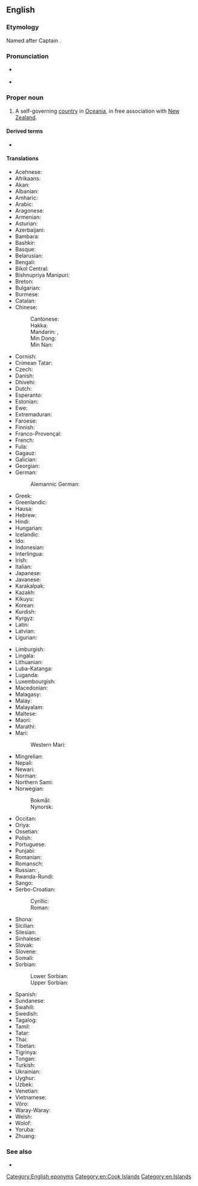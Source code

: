 ==English==

===Etymology===
Named after Captain {{w|James Cook}}.

===Pronunciation===
* {{a|UK|US}} {{IPA|/ˈkʊk ˈai.ləndz/|lang=en}}
* {{audio|en-us-Cook Islands.ogg|Audio (US)|lang=en}}

===Proper noun===
{{wikipedia}}
{{en-proper noun|head=[[Cook]] [[island|Islands]]}}

# A self-governing [[country]] in [[Oceania]], in free association with [[New Zealand]].

====Derived terms====
* {{l|en|Cook Islander}}

====Translations====
{{trans-top|self-governing country in Oceania}}
* Acehnese: {{t|ace|Pulo-pulo Cook}}
* Afrikaans: {{t|af|Cookeilande|p}}
* Akan: {{t|ak|Kook Nsupɔw}}
* Albanian: {{t|sq|Ishujt Kuk|m-p}}
* Amharic: {{t|am|ኩክ ደሴቶች}}
* Arabic: {{t|ar|جُزُر كُوك|f-p|tr=juzur kuk}}
* Aragonese: {{t|an|islas Cook|f-p}}
* Armenian: {{t|hy|Կուկի Կղզիներ}}
* Asturian: {{t|ast|Islles Cook|f-p}}
* Azerbaijani: {{t|az|Kuk adaları}}
* Bambara: {{t|bm|Kuki Gun}}
* Bashkir: {{t|ba|Кук Утрауҙары}}
* Basque: {{t|eu|Cook uharteak}}
* Belarusian: {{t|be|Астравы Кука|m-p}}
* Bengali: {{t|bn|কুক দ্বীপপুঞ্জ}}
* Bikol Central: {{t|bcl|Islas Cook}}
* Bishnupriya Manipuri: {{t|bpy|কোক দ্বীপমালা}}
* Breton: {{t|br|Inizi Cook|f-p}}
* Bulgarian: {{t|bg|Островите Кук|m-p}}
* Burmese: {{t|my|ကွတ်ကျွန်းစု}}
* Catalan: {{t|ca|illes Cook|f-p}}
* Chinese:
*: Cantonese: {{t|yue|庫克群島|tr=fu3 hak1 kwan4 dou2}}
*: Hakka: {{t|hak|庫克群島|tr=Cook Khiùn-tó}}
*: Mandarin: {{t+|cmn|庫克群島|sc=Hani}}, {{t+|cmn|库克群岛|tr=Kùkè qúndǎo|sc=Hani}}
*: Min Dong: {{t|cdo|庫克群島|tr=Cook Gùng-dō̤}}
*: Min Nan: {{t|nan|庫克群島|tr=Khò͘-khiak Kûn-tó͘}}
* Cornish: {{t|kw|Ynysow Cook|f-p}}
* Crimean Tatar: {{t|crh|Kuk Adaları}}
* Czech: {{t+|cs|Cookovy ostrovy|m-p}}
* Danish: {{t|da|Cookøerne}}
* Dhivehi: {{t|dv|ކުކް ޖަޒީރާ}}
* Dutch: {{t+|nl|Cookeilanden|n-p}}
* Esperanto: {{t|eo|Kukinsuloj}}
* Estonian: {{t|et|Cooki saared}}
* Ewe: {{t|ee|Kook ƒudomekpo nutome}}
* Extremaduran: {{t|ext|Islas Cook|f-p}}
* Faroese: {{t|fo|Cooksoyggjarnar|f-p}}
* Finnish: {{t+|fi|Cookinsaaret}}
* Franco-Provençal: {{t|frp|Iles Cook|f-p}}
* French: {{t+|fr|îles Cook|f-p}}
* Fula: {{t|ff|Duuɗe Kuuk}}
* Gagauz: {{t|gag|Cook Adaları}}
* Galician: {{t|gl|Illas Cook|f-p}}
* Georgian: {{t|ka|კუკის კუნძულები}}
* German: {{t+|de|Cookinseln|f-p}}
*: Alemannic German: {{t|gsw|Cookinsle|f-p}}
* Greek: {{t|el|Νήσοι Κουκ|n-p}}
* Greenlandic: {{t|kl|Cookøerne}}
* Hausa: {{t|ha|Tsibiran Kuku}}
* Hebrew: {{t|he|איי קוק|tr=Iyey quq|sc=Hebr}}
* Hindi: {{t+|hi|कुक द्वीपसमूह|m}}
* Hungarian: {{t+|hu|Cook-szigetek}}
* Icelandic: {{t|is|Cookseyjar|f-p}}
* Ido: {{t|io|Insuli Cook}}
* Indonesian: {{t|id|Kepulauan Cook}}
* Interlingua: {{t|ia|Insulas Cook}}
* Irish: {{t|ga|Oileáin Cook|m-p}}
* Italian: {{t|it|Isole Cook|f-p}}
* Japanese: {{t+|ja|クック諸島|tr=クックしょとう, Kukku shotō|sc=Jpan}}
* Javanese: {{t|jv|Kapuloan Cook}}
* Karakalpak: {{t|kaa|Kuk atawları}}
* Kazakh: {{t|kk|Кук аралдары}}
* Kikuyu: {{t|ki|Visiwa vya Cook}}
* Korean: {{t|ko|쿡 제도|tr=Kuk jedo}}
* Kurdish: {{t|ku|Giravên Cook|f-p}}
* Kyrgyz: {{t|ky|Кук аралдары}}
* Latin: {{t|la|Insulae de Cook|f-p}}
* Latvian: {{t|lv|Kuka Salas|f-p}}
* Ligurian: {{t|lij|Isoe Cook|f-p}}
{{trans-mid}}
* Limburgish: {{t|li|Cookeilenj|n-p}}
* Lingala: {{t|ln|Bisanga bya Kookɛ}}
* Lithuanian: {{t|lt|Kùko Sãlos|f-p}}
* Luba-Katanga: {{t|lu|Lutanda lua Kookɛ}}
* Luganda: {{t|lg|Bizinga bya Kkuki}}
* Luxembourgish: {{t|lb|Cook-Inseln|f-p}}
* Macedonian: {{t|mk|Кукови Острови|p|tr=Kúkovi Óstrovi}}
* Malagasy: {{t|mg|Nosy Kook}}
* Malay: {{t|ms|Kepulauan Cook}}
* Malayalam: {{t|ml|കുക്ക് ദ്വീപുകൾ}}
* Maltese: {{t|mt|Gżejjer Cook|f-p}}
* Maori: {{t|mi|Kuki Airani}}
* Marathi: {{t|mr|कूक द्वीपसमूह|m}}
* Mari:
*: Western Mari: {{t|mrj|Кук ошмаотывлӓ}}
* Mingrelian: {{t|xmf|კუკიშ კოკეფი}}
* Nepali: {{t|ne|कुक टापु}}
* Newari: {{t|new|कूक टापू}}
* Norman: {{t|nrf|Îles Cook|f-p}}
* Northern Sami: {{t|se|Cook-sullot}}
* Norwegian:
*: Bokmål: {{t|nb|Cookøyene|m-p|f-p}}
*: Nynorsk: {{t|nn|Cookøyane|f-p}}
* Occitan: {{t|oc|illas Cook|f-p}}
* Oriya: {{t|or|କୁକ ଦ୍ୱୀପପୁଞ୍ଜ}}
* Ossetian: {{t|os|Кучы сакъадæхтæ}}
* Polish: {{t+|pl|Wyspy Cooka|f-p}}
* Portuguese: {{t+|pt|Ilhas Cook|f-p}}
* Punjabi: {{t|pa|ਕੁੱਕ ਟਾਪੂ}}
* Romanian: {{t|ro|Insulele Cook|f-p}}
* Romansch: {{t|rm|Inslas Cook|f-p}}
* Russian: {{t|ru|Острова́ Ку́ка|m-p}}, {{t|ru|острова́ Ку́ка|m-p}}
* Rwanda-Rundi: {{t|rw|Ibirwa bya Kuke}}
* Sango: {{t|sg|âzûâ Kûku}}
* Serbo-Croatian:
*: Cyrillic: {{t|sh|Кукова Острва|n-p}}
*: Roman: {{t|sh|Cookova Ostrva|n-p}}
* Shona: {{t|sn|Zvitsuwa zveCook}}
* Sicilian: {{t|scn|Ìsuli Cook|f-p}}
* Silesian: {{t|szl|Wyspy Cooka|f-p}}
* Sinhalese: {{t|si|කුක් දිවයින්}}
* Slovak: {{t|sk|Cookove ostrovy|m-p}}
* Slovene: {{t|sl|Cookovi otoki|m-p}}
* Somali: {{t|so|Jaziiradda Cook}}
* Sorbian:
*: Lower Sorbian: {{t|dsb|Cookowe kupy|f-p}}
*: Upper Sorbian: {{t|hsb|Cookowe kupy|f-p}}
* Spanish: {{t+|es|Islas Cook|f-p}}
* Sundanese: {{t|su|Kapuloan Cook}}
* Swahili: {{t|sw|Visiwa vya Cook}}
* Swedish: {{t+|sv|Cooköarna|n}}
* Tagalog: {{t|tl|Kapuluang Cook}}
* Tamil: {{t|ta|குக் தீவுகள்}}
* Tatar: {{t|tt|Кук утраулары}}
* Thai: {{t|th|หมู่เกาะคุก|tr=mùu-gɔ̀-kúk}}
* Tibetan: {{t|bo|ཁོ་ཁེ་གླིང་ཚོམ།}}
* Tigrinya: {{t|ti|ኩክ ደሴቶች}}
* Tongan: {{t|to|ʻOtumotu Kuki}}
* Turkish: {{t+|tr|Cook Adaları}}
* Ukrainian: {{t|uk|Острови́ Ку́ка|f}}
* Uyghur: {{t|ug|Kuk Taqim Aralliri}}
* Uzbek: {{t|uz|Kuk orollari}}
* Venetian: {{t|vec|Ìxołe Cuc|f-p}}
* Vietnamese: {{t|vi|Quần đảo Cook}}
* Võro: {{t|vro|Cooki saarõq}}
* Waray-Waray: {{t|war|Kapuropod-an Cook}}
* Welsh: {{t|cy|Ynysoedd Cook|f-p}}
* Wolof: {{t|wo|Dunu Kook}}
* Yoruba: {{t|yo|Àwọn Erékùṣù Cook}}
* Zhuang: {{t|za|Cook Ginzdauj}}
{{trans-bottom}}

===See also===
* {{l|en|Appendix:Countries of the world|Countries of the world}}

[[Category:English eponyms]]
[[Category:en:Cook Islands]]
[[Category:en:Islands]]